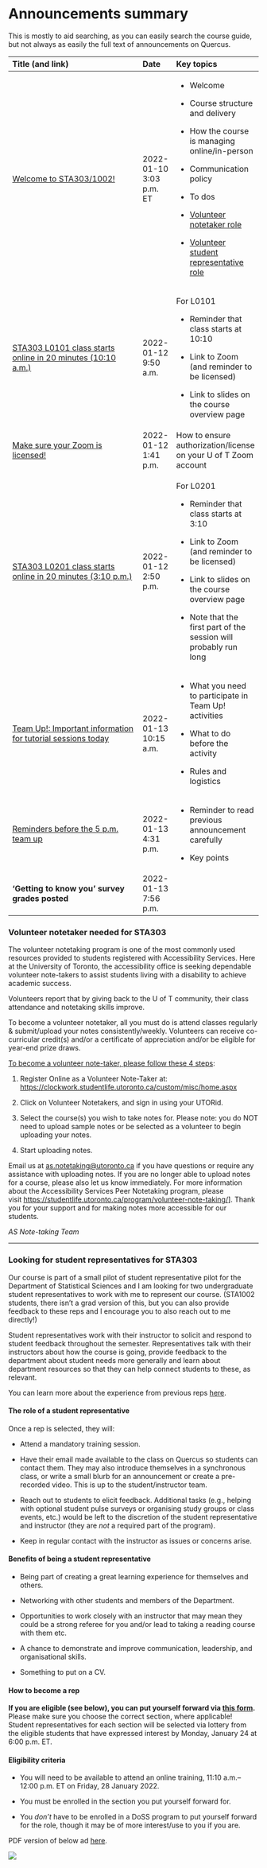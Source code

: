 # Announcements summary

This is mostly to aid searching, as you can easily search the course guide, but not always as easily the full text of announcements on Quercus.

+-------------------------------------------------------------------------------------------------------------------------------+-------------------------+--------------------------------------------------------------------+
| Title (and link)                                                                                                              | Date                    | Key topics                                                         |
+:==============================================================================================================================+:========================+:===================================================================+
| [Welcome to STA303/1002!](https://q.utoronto.ca/courses/253305/discussion_topics/1558090)                                     | 2022-01-10 3:03 p.m. ET | -   Welcome                                                        |
|                                                                                                                               |                         |                                                                    |
|                                                                                                                               |                         | -   Course structure and delivery                                  |
|                                                                                                                               |                         |                                                                    |
|                                                                                                                               |                         | -   How the course is managing online/in-person                    |
|                                                                                                                               |                         |                                                                    |
|                                                                                                                               |                         | -   Communication policy                                           |
|                                                                                                                               |                         |                                                                    |
|                                                                                                                               |                         | -   To dos                                                         |
|                                                                                                                               |                         |                                                                    |
|                                                                                                                               |                         | -   [Volunteer notetaker role](#notetaker)                         |
|                                                                                                                               |                         |                                                                    |
|                                                                                                                               |                         | -   [Volunteer student representative role](#studentrep)           |
+-------------------------------------------------------------------------------------------------------------------------------+-------------------------+--------------------------------------------------------------------+
| [STA303 L0101 class starts online in 20 minutes (10:10 a.m.)](https://q.utoronto.ca/courses/253305/discussion_topics/1564941) | 2022-01-12 9:50 a.m.    | For L0101                                                          |
|                                                                                                                               |                         |                                                                    |
|                                                                                                                               |                         | -   Reminder that class starts at 10:10                            |
|                                                                                                                               |                         |                                                                    |
|                                                                                                                               |                         | -   Link to Zoom (and reminder to be licensed)                     |
|                                                                                                                               |                         |                                                                    |
|                                                                                                                               |                         | -   Link to slides on the course overview page                     |
+-------------------------------------------------------------------------------------------------------------------------------+-------------------------+--------------------------------------------------------------------+
| [Make sure your Zoom is licensed!](https://q.utoronto.ca/courses/253305/discussion_topics/1565885)                            | 2022-01-12 1:41 p.m.    | How to ensure authorization/license on your U of T Zoom account    |
+-------------------------------------------------------------------------------------------------------------------------------+-------------------------+--------------------------------------------------------------------+
| [STA303 L0201 class starts online in 20 minutes (3:10 p.m.)](https://q.utoronto.ca/courses/253305/discussion_topics/1565901)  | 2022-01-12 2:50 p.m.    | For L0201                                                          |
|                                                                                                                               |                         |                                                                    |
|                                                                                                                               |                         | -   Reminder that class starts at 3:10                             |
|                                                                                                                               |                         |                                                                    |
|                                                                                                                               |                         | -   Link to Zoom (and reminder to be licensed)                     |
|                                                                                                                               |                         |                                                                    |
|                                                                                                                               |                         | -   Link to slides on the course overview page                     |
|                                                                                                                               |                         |                                                                    |
|                                                                                                                               |                         | -   Note that the first part of the session will probably run long |
+-------------------------------------------------------------------------------------------------------------------------------+-------------------------+--------------------------------------------------------------------+
| [Team Up!: Important information for tutorial sessions today](https://q.utoronto.ca/courses/253305/discussion_topics/1567484) | 2022-01-13 10:15 a.m.   | -   What you need to participate in Team Up! activities            |
|                                                                                                                               |                         |                                                                    |
|                                                                                                                               |                         | -   What to do before the activity                                 |
|                                                                                                                               |                         |                                                                    |
|                                                                                                                               |                         | -   Rules and logistics                                            |
+-------------------------------------------------------------------------------------------------------------------------------+-------------------------+--------------------------------------------------------------------+
| [Reminders before the 5 p.m. team up](https://q.utoronto.ca/courses/253305/discussion_topics/1569336)                         | 2022-01-13 4:31 p.m.    | -   Reminder to read previous announcement carefully               |
|                                                                                                                               |                         |                                                                    |
|                                                                                                                               |                         | -   Key points                                                     |
+-------------------------------------------------------------------------------------------------------------------------------+-------------------------+--------------------------------------------------------------------+
| **'Getting to know you' survey grades posted**                                                                                | 2022-01-13 7:56 p.m.    |                                                                    |
+-------------------------------------------------------------------------------------------------------------------------------+-------------------------+--------------------------------------------------------------------+

### Volunteer notetaker needed for STA303  {#notetaker}

The volunteer notetaking program is one of the most commonly used resources provided to students registered with Accessibility Services. Here at the University of Toronto, the accessibility office is seeking dependable volunteer note-takers to assist students living with a disability to achieve academic success.

Volunteers report that by giving back to the U of T community, their class attendance and notetaking skills improve.

To become a volunteer notetaker, all you must do is attend classes regularly & submit/upload your notes consistently/weekly. Volunteers can receive co-curricular credit(s) and/or a certificate of appreciation and/or be eligible for year-end prize draws.

[To become a volunteer note-taker, please follow these 4 steps]{.ul}:

1.  Register Online as a Volunteer Note-Taker at: <https://clockwork.studentlife.utoronto.ca/custom/misc/home.aspx>

2.  Click on Volunteer Notetakers, and sign in using your UTORid.

3.  Select the course(s) you wish to take notes for. Please note: you do NOT need to upload sample notes or be selected as a volunteer to begin uploading your notes.

4.  Start uploading notes.

Email us at [as.notetaking\@utoronto.ca](mailto:as.notetaking@utoronto.ca) if you have questions or require any assistance with uploading notes. If you are no longer able to upload notes for a course, please also let us know immediately. For more information about the Accessibility Services Peer Notetaking program, please visit [https://studentlife.utoronto.ca/program/volunteer-note-taking/](https://studentlife.utoronto.ca/program/volunteer-note-taking)]. Thank you for your support and for making notes more accessible for our students.\

*AS Note-taking Team\
*

------------------------------------------------------------------------

### Looking for student representatives for STA303 {#studentrep}

Our course is part of a small pilot of student representative pilot for the Department of Statistical Sciences and I am looking for two undergraduate student representatives to work with me to represent our course. (STA1002 students, there isn't a grad version of this, but you can also provide feedback to these reps and I encourage you to also reach out to me directly!)

Student representatives work with their instructor to solicit and respond to student feedback throughout the semester. Representatives talk with their instructors about how the course is going, provide feedback to the department about student needs more generally and learn about department resources so that they can help connect students to these, as relevant.

You can learn more about the experience from previous reps [here](https://www.statistics.utoronto.ca/news/new-pilot-program-enhances-academic-experience-giving-students-voice).

#### The role of a student representative

Once a rep is selected, they will:

-   Attend a mandatory training session.

-   Have their email made available to the class on Quercus so students can contact them. They may also introduce themselves in a synchronous class, or write a small blurb for an announcement or create a pre-recorded video. This is up to the student/instructor team.

-   Reach out to students to elicit feedback. Additional tasks (e.g., helping with optional student pulse surveys or organising study groups or class events, etc.) would be left to the discretion of the student representative and instructor (they are *not* a required part of the program).  

-   Keep in regular contact with the instructor as issues or concerns arise.

#### Benefits of being a student representative

-   Being part of creating a great learning experience for themselves and others.

-   Networking with other students and members of the Department.

-   Opportunities to work closely with an instructor that may mean they could be a strong referee for you and/or lead to taking a reading course with them etc.

-   A chance to demonstrate and improve communication, leadership, and organisational skills.

-   Something to put on a CV.

#### How to become a rep

**If you are eligible (see below), you can put yourself forward via [this form](https://forms.office.com/r/3ZjP0TBpQd).** Please make sure you choose the correct section, where applicable! Student representatives for each section will be selected via lottery from the eligible students that have expressed interest by Monday, January 24 at 6:00 p.m. ET.  

#### Eligibility criteria

-   You will need to be available to attend an online training, 11:10 a.m.--12:00 p.m. ET on Friday, 28 January 2022.

-   You must be enrolled in the section you put yourself forward for.

-   You *don't* have to be enrolled in a DoSS program to put yourself forward for the role, though it may be of more interest/use to you if you are.

PDF version of below ad [here](https://sta303-bolton.github.io/sta303-w22-courseguide/other-files/student-rep-ad-w22.pdf).

![](images/Student%20Rep%20Ad%20(Winter%202022).png)
